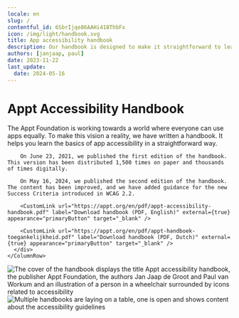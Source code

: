 ```yaml
---
locale: en
slug: /
contentful_id: 6SbrIjqe86AAHi418ThbFx
icon: /img/light/handbook.svg
title: App accessibility handbook
description: Our handbook is designed to make it straightforward to learn about app accessibility.
authors: [janjaap, paul]
date: 2023-11-22
last_update:
  date: 2024-05-16
---
```


# Appt Accessibility Handbook

<TwoColumnBlock>
  <LeftColumn>
    <ColumnRow>
      <div>
        The Appt Foundation is working towards a world where everyone can use apps equally. To make this vision a reality, we have written a handbook. It helps you learn the basics of app accessibility in a straightforward way.

        On June 23, 2021, we published the first edition of the handbook. This version has been distributed 1,500 times on paper and thousands of times digitally.

        On May 16, 2024, we published the second edition of the handbook. The content has been improved, and we have added guidance for the new Success Criteria introduced in WCAG 2.2.

        <CustomLink url="https://appt.org/en/pdf/appt-accessibility-handbook.pdf" label="Download handbook (PDF, English)" external={true} appearance="primaryButton" target="_blank" />

        <CustomLink url="https://appt.org/en/pdf/appt-handboek-toegankelijkheid.pdf" label="Download handbook (PDF, Dutch)" external={true} appearance="primaryButton" target="_blank" />
      </div>
    </ColumnRow>
  </LeftColumn>
  <RightColumn>
    <ColumnRow>
      <Image src="/img/light/appt-accessibility-handbook.png" alt="The cover of the handbook displays the title Appt accessibility handbook, the publisher Appt Foundation, the authors Jan Jaap de Groot and Paul van Workum and an illustration of a person in a wheelchair surrounded by icons related to accessibility" />
    </ColumnRow>
  </RightColumn>
</TwoColumnBlock>

<Image src="/img/light/appt-handboeken.jpg" alt="Multiple handbooks are laying on a table, one is open and shows content about the accessibility guidelines"/>
